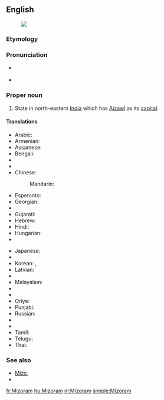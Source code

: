 ==English==
{{wikipedia}}
[[Image:Mizoram in India (disputed hatched).svg|thumb|]]
===Etymology===
{{rfe}}

===Pronunciation=== 
* {{a|UK}} {{IPA|/ˈmɪzəʊram/|/mɪˈzɔːrəm/|lang=en}} 
* {{a|US}} {{IPA|/ˌmɪzəˈræm/|lang=en}}

===Proper noun===
{{en-proper noun}}

# State in north-eastern [[India]] which has [[Aizawl]] as its [[capital]].

====Translations====
{{trans-top|state}}
* Arabic: {{t-|ar|ميزورام|m|tr=mizuraam}}
* Armenian: {{t-|hy|Միզորամ|tr=Mizoram}}
* Assamese: {{t|as|মিজোৰাম|sc=Beng}}
* Bengali: {{t-|bn|মিজোরাম|sc=Beng}}
* {{trreq|Bulgarian}}
* {{trreq|Chhattisgarhi}}
* Chinese:
*: Mandarin: {{t|cmn|米佐拉姆邦|tr=Mǐzuǒlāmǔ-bāng|sc=Hani}}
* Esperanto: {{t|eo|Mizoramo}}
* Georgian: {{t-|ka|მიზორამი|sc=Geor}}
* {{trreq|Greek}}
* Gujarati: {{t|gu|મિઝોરમ|sc=Gujr}}
* Hebrew: {{t-|he|מיזוראם}}
* Hindi: {{t+|hi|मिज़ोरम|tr=mizoram}}
* Hungarian: {{t|hu|Mizoram}}
* {{trreq|Icelandic}}
{{trans-mid}}
* Japanese: {{t-|ja|ミゾラム|tr=Mizoramu}}
* {{trreq|Kannada}}
* Korean: {{t|ko|미조람 주|sc=Kore}}, {{t|ko|미조람|sc=Kore}}
* Latvian: {{t|lv|Mizorāma}}
* {{trreq|Lithuanian}}
* Malayalam: {{t|ml|മിസോറം|sc=Mlym}}
* {{trreq|Marathi}}
* {{trreq|Mizo}}
* Oriya: {{t|or|ମିଜୋରାମ|sc=Orya}}
* Punjabi: {{t|pa|ਮਿਜ਼ੋਰਮ|sc=Guru}}
* Russian: {{t-|ru|Мизорам|m|tr=Mizorám}}
* {{trreq|Santali}}
* {{trreq|Sikkimese}}
* Tamil: {{t|ta|மிசோரம்|sc=Taml}}
* Telugu: {{t+|te|మిజోరం}}
* Thai: {{t-|th|รัฐมิโซรัม|tr=rát mí-soh-ram}}
{{trans-bottom}}

===See also===
* [[Mizo]], {{pedia|Mizo language}}
* {{list|en|states of India}}


[[fr:Mizoram]]
[[hu:Mizoram]]
[[nl:Mizoram]]
[[simple:Mizoram]]